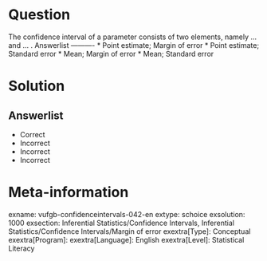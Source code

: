 Question
========

The confidence interval of a parameter consists of two elements, namely ... and ... . 
Answerlist
----------
* Point estimate; Margin of error
* Point estimate; Standard error
* Mean; Margin of error
* Mean; Standard error

Solution
========

Answerlist
----------
* Correct
* Incorrect
* Incorrect
* Incorrect

Meta-information
================
exname: vufgb-confidenceintervals-042-en
extype: schoice
exsolution: 1000
exsection: Inferential Statistics/Confidence Intervals, Inferential Statistics/Confidence Intervals/Margin of error
exextra[Type]: Conceptual
exextra[Program]: 
exextra[Language]: English
exextra[Level]: Statistical Literacy

